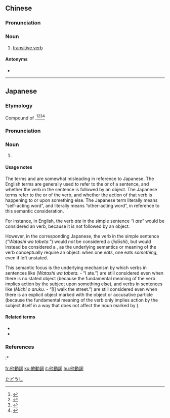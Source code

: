 {{also|他动词}}
==Chinese==
{{zh-forms|s=他动词|type=12}}
{{wikipedia|lang=zh}}

===Pronunciation===
{{zh-pron
|m=tādòngcí
|c=taa1 dung6 ci4
|cat=n
}}

===Noun===
{{zh-noun}}

# {{lb|zh|grammar}} [[transitive verb]]

====Antonyms====
* {{zh-l|自動詞}}

----

==Japanese==
<div style="float:right;">
{{wikipedia|lang=ja}}
{{wikipedia|Transitive verb}}
</div>
{{ja-kanjitab|た|どう|し|yomi=o}}

===Etymology===
Compound of {{compound|lang=ja|sort=しどうし'|他動|tr1=tadō|t1=other-moving, other-acting|詞|tr2=shi|t2=word; part of speech}}.<ref name="KDJ">{{R:Kokugo Dai Jiten}}</ref><ref name="DJR">{{R:Daijirin}}</ref><ref name="DJS">{{R:Daijisen}}</ref><ref name="SMK5">{{R:Shinmeikai5}}</ref>

===Pronunciation===
{{ja-pron|yomi=o|たどうし|acc=2|acc_ref=DJR,NHK,SMK5}}

===Noun===
{{ja-noun|たどうし}}

# {{lb|ja|part of speech|sort=たどうし}} {{l|en|transitive verb}}

====Usage notes====
The terms {{m|en|transitive}} and {{m|en|intransitive}} are somewhat misleading in reference to Japanese.  The English terms are generally used to refer to the {{l|en|syntax}} or {{l|en|structure}} of a sentence, and whether the verb in the sentence is followed by an object.  The Japanese terms refer to the {{l|en|semantics}} or {{l|en|meaning}} of the verb, and whether the action of that verb is happening to or upon something else.  The Japanese term {{m|ja|自動詞|tr=jidōshi}} literally means “self-acting word”, and {{m|ja|他動詞|tr=tadōshi}} literally means “other-acting word”, in reference to this semantic consideration.

For instance, in English, the verb ''ate'' in the simple sentence ''“I ate”'' would be considered an {{l|en|intransitive}} verb, because it is not followed by an object.

However, in the corresponding Japanese, the verb {{m|ja|食べた|tr=tabeta||ate}} in the simple sentence {{lang|ja|私は食べた。}} (''“Watashi wa tabeta.”'') would ''not'' be considered a {{lang|ja|自動詞}} (''jidōshi''), but would instead be considered a {{m|ja|他動詞|tr=tadōshi|pos=literally “other-acting word”}}, as the underlying semantics or meaning of the verb {{m|ja|食べる|tr=taberu||to eat}} conceptually require an object: when one ''eats'', one eats ''something'', even if left unstated.

This semantic focus is the underlying mechanism by which verbs in sentences like {{lang|ja|私は食べた。}} (''Watashi wa tabeta.'' - “I ate.”) are still considered {{m|ja|他動詞|tr=tadōshi|pos=glossed as “{{l|en|transitive}}”}} even when there is no stated object (because the fundamental meaning of the verb implies action by the subject upon something else), and verbs in sentences like {{lang|ja|道を歩く。}} (''Michi o aruku.'' - “[I] walk the street.”) are still considered {{m|ja|自動詞|tr=jidōshi|pos=glossed as “{{l|en|intransitive}}”}} even when there is an explicit object marked with the object or accusative particle {{m|ja|を|tr=o}} (because the fundamental meaning of the verb only implies action by the subject itself in a way that does not affect the noun marked by {{m|ja|を}}).

====Related terms====
* {{ja-r|動詞|どうし|gloss={{l|en|verb}}}}
* {{ja-r|自動詞|じどうし|gloss={{l|en|intransitive verb}}}}

===References===
<references/>
:* {{R:Shogakukan}}

[[Category:ja:Verbs|たどうし]]

[[fr:他動詞]]
[[ko:他動詞]]
[[it:他動詞]]
[[hu:他動詞]]